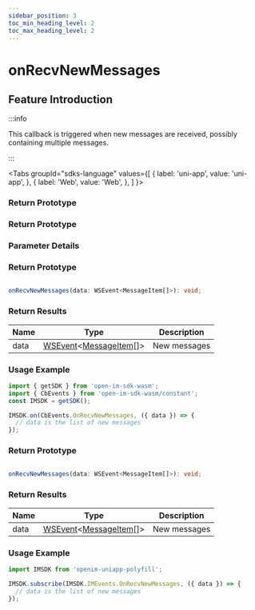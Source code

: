 ```yaml
---
sidebar_position: 3
toc_min_heading_level: 2
toc_max_heading_level: 2
---
```


# onRecvNewMessages

## Feature Introduction

:::info

This callback is triggered when new messages are received, possibly containing multiple messages.

:::

<Tabs
groupId="sdks-language"
values={[
{ label: 'uni-app', value: 'uni-app', },
{ label: 'Web', value: 'Web', },
]
}>

<TabItem value="Flutter">

### Return Prototype

</TabItem>

<TabItem value="iOS">

### Return Prototype

</TabItem>

<TabItem value="Android">

### Parameter Details

</TabItem>

<TabItem value="Web">

### Return Prototype

```ts showLineNumbers

onRecvNewMessages(data: WSEvent<MessageItem[]>): void;

```

### Return Results

| Name | Type                                                                                           | Description |
| ---- | ---------------------------------------------------------------------------------------------- | ----------- |
| data | [WSEvent](/class/response.mdx)<[MessageItem](/class/message/messageInfo.mdx)[]> | New messages |

### Usage Example

```js showLineNumbers
import { getSDK } from 'open-im-sdk-wasm';
import { CbEvents } from 'open-im-sdk-wasm/constant';
const IMSDK = getSDK();

IMSDK.on(CbEvents.OnRecvNewMessages, ({ data }) => {
  // data is the list of new messages
});
```

</TabItem>

<TabItem value="uni-app">

### Return Prototype

```ts showLineNumbers

onRecvNewMessages(data: WSEvent<MessageItem[]>): void;

```

### Return Results

| Name | Type                                                                                           | Description |
| ---- | ---------------------------------------------------------------------------------------------- | ----------- |
| data | [WSEvent](/class/response.mdx)<[MessageItem](/class/message/messageInfo.mdx)[]> | New messages |

### Usage Example

```js showLineNumbers
import IMSDK from 'openim-uniapp-polyfill';

IMSDK.subscribe(IMSDK.IMEvents.OnRecvNewMessages, ({ data }) => {
  // data is the list of new messages
});
```

</TabItem>

</Tabs>